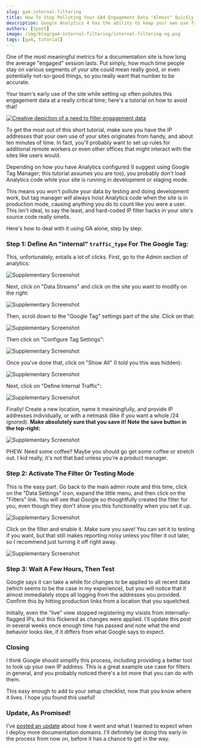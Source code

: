 ```yaml
---
slug: ga4-internal-filtering
title: How To Stop Polluting Your GA4 Engagement Data "Almost" Quickly 
description: Google Analytics 4 has the ability to keep your own use from polluting your engagement data. Surprisingly, this functionality is hard-to-find. Here's how!
authors: [tpost]
image: /img/blog/ga4-internal-filtering/internal-filtering-og.png
tags: [ga4, tutorial]
---
```


One of the most meaningful metrics for a documentation site is how long
the average "engaged" session lasts. Put simply, how much time people stay
on various segments of your site could mean really good, or even potentially 
not-so-good things, so you really want that number to be accurate.

Your team's early use of the site while setting up often pollutes 
this engagement data at a really critical time; here's a tutorial on how to avoid 
that!

<a href="/blog/ga4-internal-filtering/">
    <img 
        src="/img/blog/ga4-internal-filtering/internal-filtering-og.png" 
        className="blogImage" 
        title="Imagine 'complicated' and then take away reason and accountability"
        alt="Creative depiction of a need to filter engagement data"    
    />
</a>

To get the most out of this short tutorial, make sure you have the IP addresses that 
your own use of your sites originates from handy, and about ten minutes of time. In fact,
you'll probably want to set up rules for additional remote workers or even other offices
that might interact with the sites like users would. 

<!--truncate-->

Depending on how you have Analytics configured (I suggest using Google Tag 
Manager; this tutorial assumes you are too), you probably don't load Analytics 
code while your site is running in development or staging mode. 

This means you won't pollute your data by testing and doing development work, but 
tag manager _will_ always hoist Analytics code when the site is in production mode, 
causing anything you do to count like you were a user. This isn't ideal, to say the
least, and hard-coded IP filter hacks in your site's source code really smells. 

Here's how to deal with it using GA alone, step by step:

### Step 1: Define An "internal" `traffic_type` For The Google Tag:

This, unfortunately, entails a lot of clicks. First, go to the Admin
section of analytics:

<img 
    src="/img/blog/ga4-internal-filtering/screenshot-1.png" 
    className="blogImage" 
    title="Screenshot"
    alt="Supplementary Screenshot"    
/>

Next, click on "Data Streams" and click on the site you want to modify
on the right:

<img 
    src="/img/blog/ga4-internal-filtering/screenshot-2.png" 
    className="blogImage" 
    title="Screenshot"
    alt="Supplementary Screenshot"    
/>

Then, scroll down to the "Google Tag" settings part of the site. Click on
that:

<img 
    src="/img/blog/ga4-internal-filtering/screenshot-3.png" 
    className="blogImage" 
    title="Screenshot"
    alt="Supplementary Screenshot"    
/>

Then click on "Configure Tag Settings":

<img 
    src="/img/blog/ga4-internal-filtering/screenshot-4.png" 
    className="blogImage" 
    title="Screenshot"
    alt="Supplementary Screenshot"    
/>

Once you've done that, click on "Show All" (I _told_ you this was hidden):

<img 
    src="/img/blog/ga4-internal-filtering/screenshot-5.png" 
    className="blogImage" 
    title="Screenshot"
    alt="Supplementary Screenshot"    
/>

Next, click on "Define Internal Traffic":

<img 
    src="/img/blog/ga4-internal-filtering/screenshot-6.png" 
    className="blogImage" 
    title="Screenshot"
    alt="Supplementary Screenshot"    
/>

Finally! Create a new location, name it meainingfully, and provide IP addresses 
individually, or with a netmask (like if you want a whole /24 ignored). **Make 
absolutely sure that you save it! Note the save button in the top-right:**

<img 
    src="/img/blog/ga4-internal-filtering/screenshot-7.png" 
    className="blogImage" 
    title="Screenshot"
    alt="Supplementary Screenshot"    
/>

PHEW. Need some coffee? Maybe you should go get some coffee or stretch out. I 
kid really, it's not that bad unless you're a product manager.  

### Step 2: Activate The Filter Or Testing Mode

This is the easy part. Go back to the main admin route and this time, click on the 
"Data Settings" icon, expand the little menu, and then click on the "Filters" link. You 
will see that Google so thoughtfully created the filter for you, even though they don't 
show you this functionality when you set it up.

<img 
    src="/img/blog/ga4-internal-filtering/screenshot-8.png" 
    className="blogImage" 
    title="Screenshot"
    alt="Supplementary Screenshot"    
/>

Click on the filter and enable it. Make sure you save! You can set it to testing if you 
want, but that still makes reporting noisy unless you filter it out later, so I recommend
just turning it off right away. 

<img 
    src="/img/blog/ga4-internal-filtering/screenshot-9.png" 
    className="blogImage" 
    title="Screenshot"
    alt="Supplementary Screenshot"    
/>

### Step 3: Wait A Few Hours, Then Test

Google says it can take a while for changes to be applied to all recent data (which seems
to be the case in my experience), but you will notice that it almost immediately stops all
logging from the addresses you provided. Confirm this by hitting production links from a 
location that you squelched.

Initially, even the "live" view stopped registering my visists from internally-flagged IPs, 
but this flickered as changes were applied. I'll update this post in several weeks once enough 
time has passed and note what the end behavior looks like, if it differs from what Google says 
to expect. 

### Closing

I think Google should simplify this process, including providing a better tool to 
look up your own IP address. This is a great example use case for filters in general, and 
you probably noticed there's a lot more that you can do with them. 

This easy enough to add to your setup checklist, now that you know where it lives. I hope you 
found this useful!

### Update, As Promised!

I've [posted an update](/blog/ga4-internal-filtering-followup/) about how it went and what I 
learned to expect when I deploy more documentation domains. I'll definitely be doing this early 
in the process from now on, before it has a chance to get in the way. 